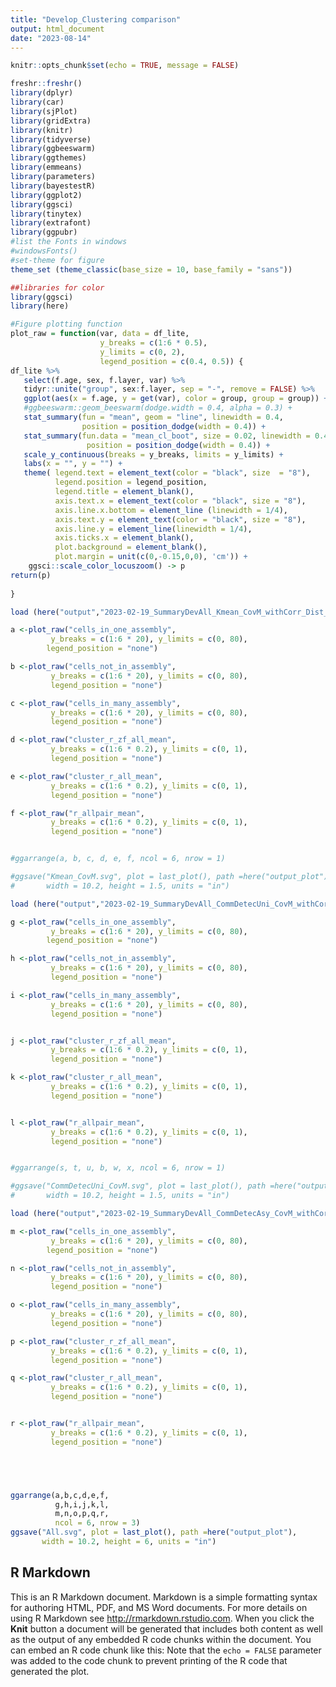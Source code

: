 ---
title: "Develop_Clustering comparison"
output: html_document
date: "2023-08-14"
---

```{r setup, include=FALSE}
knitr::opts_chunk$set(echo = TRUE, message = FALSE)

freshr::freshr()
library(dplyr)
library(car)
library(sjPlot)
library(gridExtra)
library(knitr)
library(tidyverse)
library(ggbeeswarm)
library(ggthemes)
library(emmeans)
library(parameters)
library(bayestestR)
library(ggplot2)
library(ggsci)
library(tinytex)
library(extrafont)
library(ggpubr)
#list the Fonts in windows
#windowsFonts()
#set-theme for figure
theme_set (theme_classic(base_size = 10, base_family = "sans"))

##libraries for color
library(ggsci)
library(here)

```


```{r}
#Figure plotting function
plot_raw = function(var, data = df_lite, 
                    y_breaks = c(1:6 * 0.5), 
                    y_limits = c(0, 2), 
                    legend_position = c(0.4, 0.5)) {
df_lite %>%
   select(f.age, sex, f.layer, var) %>%
   tidyr::unite("group", sex:f.layer, sep = "-", remove = FALSE) %>%
   ggplot(aes(x = f.age, y = get(var), color = group, group = group)) + 
   #ggbeeswarm::geom_beeswarm(dodge.width = 0.4, alpha = 0.3) +
   stat_summary(fun = "mean", geom = "line", linewidth = 0.4,
                position = position_dodge(width = 0.4)) +
   stat_summary(fun.data = "mean_cl_boot", size = 0.02, linewidth = 0.4, 
                 position = position_dodge(width = 0.4)) +
   scale_y_continuous(breaks = y_breaks, limits = y_limits) +
   labs(x = "", y = "") + 
   theme( legend.text = element_text(color = "black", size  = "8"),
          legend.position = legend_position,
          legend.title = element_blank(),
          axis.text.x = element_text(color = "black", size = "8"),
          axis.line.x.bottom = element_line (linewidth = 1/4),
          axis.text.y = element_text(color = "black", size = "8"),
          axis.line.y = element_line(linewidth = 1/4), 
          axis.ticks.x = element_blank(),
          plot.background = element_blank(),
          plot.margin = unit(c(0,-0.15,0,0), 'cm')) + 
    ggsci::scale_color_locuszoom() -> p
return(p)
  
}
```


```{r}
load (here("output","2023-02-19_SummaryDevAll_Kmean_CovM_withCorr_Dist_20230113.RData"))

a <-plot_raw("cells_in_one_assembly",
         y_breaks = c(1:6 * 20), y_limits = c(0, 80),
        legend_position = "none")

b <-plot_raw("cells_not_in_assembly",
         y_breaks = c(1:6 * 20), y_limits = c(0, 80),
         legend_position = "none")

c <-plot_raw("cells_in_many_assembly",
         y_breaks = c(1:6 * 20), y_limits = c(0, 80),
         legend_position = "none")

d <-plot_raw("cluster_r_zf_all_mean",
         y_breaks = c(1:6 * 0.2), y_limits = c(0, 1),
         legend_position = "none")

e <-plot_raw("cluster_r_all_mean",
         y_breaks = c(1:6 * 0.2), y_limits = c(0, 1),
         legend_position = "none")

f <-plot_raw("r_allpair_mean",
         y_breaks = c(1:6 * 0.2), y_limits = c(0, 1),
         legend_position = "none")


#ggarrange(a, b, c, d, e, f, ncol = 6, nrow = 1)

#ggsave("Kmean_CovM.svg", plot = last_plot(), path =here("output_plot"),
#       width = 10.2, height = 1.5, units = "in")

```



```{r}
load (here("output","2023-02-19_SummaryDevAll_CommDetecUni_CovM_withCorrl_20230113.RData"))

g <-plot_raw("cells_in_one_assembly",
         y_breaks = c(1:6 * 20), y_limits = c(0, 80),
        legend_position = "none")

h <-plot_raw("cells_not_in_assembly",
         y_breaks = c(1:6 * 20), y_limits = c(0, 80),
         legend_position = "none")

i <-plot_raw("cells_in_many_assembly",
         y_breaks = c(1:6 * 20), y_limits = c(0, 80),
         legend_position = "none")


j <-plot_raw("cluster_r_zf_all_mean",
         y_breaks = c(1:6 * 0.2), y_limits = c(0, 1),
         legend_position = "none")

k <-plot_raw("cluster_r_all_mean",
         y_breaks = c(1:6 * 0.2), y_limits = c(0, 1),
         legend_position = "none")


l <-plot_raw("r_allpair_mean",
         y_breaks = c(1:6 * 0.2), y_limits = c(0, 1),
         legend_position = "none")


#ggarrange(s, t, u, b, w, x, ncol = 6, nrow = 1)

#ggsave("CommDetecUni_CovM.svg", plot = last_plot(), path =here("output_plot"),
#       width = 10.2, height = 1.5, units = "in")

```



```{r}
load (here("output","2023-02-19_SummaryDevAll_CommDetecAsy_CovM_withCorr_20230113.RData"))

m <-plot_raw("cells_in_one_assembly",
         y_breaks = c(1:6 * 20), y_limits = c(0, 80),
        legend_position = "none")

n <-plot_raw("cells_not_in_assembly",
         y_breaks = c(1:6 * 20), y_limits = c(0, 80),
         legend_position = "none")

o <-plot_raw("cells_in_many_assembly",
         y_breaks = c(1:6 * 20), y_limits = c(0, 80),
         legend_position = "none")

p <-plot_raw("cluster_r_zf_all_mean",
         y_breaks = c(1:6 * 0.2), y_limits = c(0, 1),
         legend_position = "none")

q <-plot_raw("cluster_r_all_mean",
         y_breaks = c(1:6 * 0.2), y_limits = c(0, 1),
         legend_position = "none")


r <-plot_raw("r_allpair_mean",
         y_breaks = c(1:6 * 0.2), y_limits = c(0, 1),
         legend_position = "none")






```

```{r}
ggarrange(a,b,c,d,e,f,
          g,h,i,j,k,l,
          m,n,o,p,q,r,
          ncol = 6, nrow = 3)
ggsave("All.svg", plot = last_plot(), path =here("output_plot"),
       width = 10.2, height = 6, units = "in")

```



## R Markdown
This is an R Markdown document. Markdown is a simple formatting syntax for authoring HTML, PDF, and MS Word documents. For more details on using R Markdown see <http://rmarkdown.rstudio.com>.
When you click the **Knit** button a document will be generated that includes both content as well as the output of any embedded R code chunks within the document. You can embed an R code chunk like this:
Note that the `echo = FALSE` parameter was added to the code chunk to prevent printing of the R code that generated the plot.